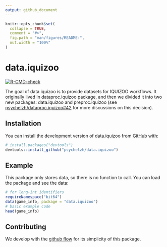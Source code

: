 ```yaml
---
output: github_document
---
```


<!-- README.md is generated from README.Rmd. Please edit that file -->

```r
knitr::opts_chunk$set(
  collapse = TRUE,
  comment = "#>",
  fig.path = "man/figures/README-",
  out.width = "100%"
)
```

# data.iquizoo

<!-- badges: start -->
[![R-CMD-check](https://github.com/psychelzh/data.iquizoo/actions/workflows/R-CMD-check.yaml/badge.svg)](https://github.com/psychelzh/data.iquizoo/actions/workflows/R-CMD-check.yaml)
<!-- badges: end -->

The goal of data.iquizoo is to provide datasets for IQUIZOO workflows. It originally lived in dataproc.iquizoo package, and then we divided it into two new packages: data.iquizoo and preproc.iquizoo (see [psychelzh/dataproc.iquizoo#42](https://github.com/psychelzh/dataproc.iquizoo/issues/42) for more discussions on this decision).

## Installation

You can install the development version of data.iquizoo from [GitHub](https://github.com/) with:

``` r
# install.packages("devtools")
devtools::install_github("psychelzh/data.iquizoo")
```

## Example

This package only stores data, so there is no function to call. You can load the package and see the data:

```r
# for long-int identifiers
requireNamespace("bit64")
data(game_info, package = "data.iquizoo")
# basic example code
head(game_info)
```

## Contributing

We develop with the [github flow](https://docs.github.com/en/get-started/quickstart/github-flow) for its simplicity of this package.
